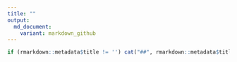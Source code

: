 ```yaml
---
title: ""
output:
  md_document:
    variant: markdown_github
---
```


```r
if (rmarkdown::metadata$title != '') cat("##", rmarkdown::metadata$title)
```